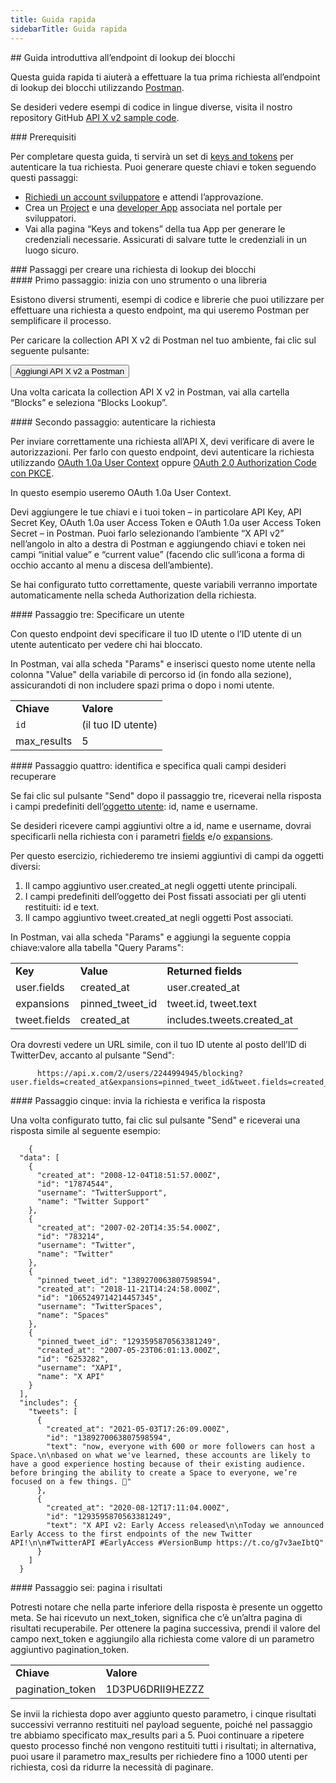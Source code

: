 ```yaml
---
title: Guida rapida
sidebarTitle: Guida rapida
---
```



<div id="getting-started-with-the-blocks-lookup-endpoint">
  ## Guida introduttiva all’endpoint di lookup dei blocchi
</div>

Questa guida rapida ti aiuterà a effettuare la tua prima richiesta all’endpoint di lookup dei blocchi utilizzando [Postman](/it/tutorials/postman-getting-started).

Se desideri vedere esempi di codice in lingue diverse, visita il nostro repository GitHub [API X v2 sample code](https://github.com/xdevplatform/Twitter-API-v2-sample-code).

<Note>
  ### Prerequisiti

  Per completare questa guida, ti servirà un set di [keys and tokens](/it/resources/fundamentals/authentication) per autenticare la tua richiesta. Puoi generare queste chiavi e token seguendo questi passaggi:

  - [Richiedi un account sviluppatore](https://developer.x.com/en/apply-for-access) e attendi l’approvazione.
  - Crea un [Project](/it/resources/fundamentals/projects) e una [developer App](/it/resources/fundamentals/developer-apps) associata nel portale per sviluppatori.
  - Vai alla pagina “Keys and tokens” della tua App per generare le credenziali necessarie. Assicurati di salvare tutte le credenziali in un luogo sicuro.
</Note>

<div id="steps-to-build-a-blocks-lookup-request">
  ### Passaggi per creare una richiesta di lookup dei blocchi
</div>

<div id="step-one-start-with-a-tool-or-library">
  #### Primo passaggio: inizia con uno strumento o una libreria
</div>

Esistono diversi strumenti, esempi di codice e librerie che puoi utilizzare per effettuare una richiesta a questo endpoint, ma qui useremo Postman per semplificare il processo.

Per caricare la collection API X v2 di Postman nel tuo ambiente, fai clic sul seguente pulsante:

<Button href="https://app.getpostman.com/run-collection/9956214-784efcda-ed4c-4491-a4c0-a26470a67400">
  Aggiungi API X v2 a Postman
</Button>

Una volta caricata la collection API X v2 in Postman, vai alla cartella “Blocks” e seleziona “Blocks Lookup”.
 

<div id="step-two-authenticate-your-request">
  #### Secondo passaggio: autenticare la richiesta
</div>

Per inviare correttamente una richiesta all’API X, devi verificare di avere le autorizzazioni. Per farlo con questo endpoint, devi autenticare la richiesta utilizzando [OAuth 1.0a User Context](/it/resources/fundamentals/authentication) oppure [OAuth 2.0 Authorization Code con PKCE](it/resources/fundamentals/authentication#oauth-2-0-authorization-code-flow-with-pkce-2).

In questo esempio useremo OAuth 1.0a User Context.

Devi aggiungere le tue chiavi e i tuoi token – in particolare API Key, API Secret Key, OAuth 1.0a user Access Token e OAuth 1.0a user Access Token Secret – in Postman. Puoi farlo selezionando l’ambiente “X API v2” nell’angolo in alto a destra di Postman e aggiungendo chiavi e token nei campi “initial value” e “current value” (facendo clic sull’icona a forma di occhio accanto al menu a discesa dell’ambiente).

Se hai configurato tutto correttamente, queste variabili verranno importate automaticamente nella scheda Authorization della richiesta.
 

<div id="step-three-specify-a-user">
  #### Passaggio tre: Specificare un utente
</div>

Con questo endpoint devi specificare il tuo ID utente o l’ID utente di un utente autenticato per vedere chi hai bloccato.

In Postman, vai alla scheda "Params" e inserisci questo nome utente nella colonna "Value" della variabile di percorso id (in fondo alla sezione), assicurandoti di non includere spazi prima o dopo i nomi utente.
 

|     |     |
| :--- | :--- |
| **Chiave** | **Valore** |
| `id` | (il tuo ID utente) |
| max\_results | 5   |

<div id="step-four-identify-and-specify-which-fields-you-would-like-to-retrieve">
  #### Passaggio quattro: identifica e specifica quali campi desideri recuperare
</div>

Se fai clic sul pulsante "Send" dopo il passaggio tre, riceverai nella risposta i campi predefiniti dell’[oggetto utente](/it/x-api/fundamentals/data-dictionary#user): id, name e username.

Se desideri ricevere campi aggiuntivi oltre a id, name e username, dovrai specificarli nella richiesta con i parametri [fields](/it/x-api/fundamentals/fields) e/o [expansions](/it/x-api/fundamentals/expansions).

Per questo esercizio, richiederemo tre insiemi aggiuntivi di campi da oggetti diversi:

1. Il campo aggiuntivo user.created\_at negli oggetti utente principali.
2. I campi predefiniti dell’oggetto dei Post fissati associati per gli utenti restituiti: id e text.
3. Il campo aggiuntivo tweet.created\_at negli oggetti Post associati.

In Postman, vai alla scheda "Params" e aggiungi la seguente coppia chiave:valore alla tabella "Query Params":

|     |     |     |
| :--- | :--- | :--- |
| **Key** | **Value** | **Returned fields** |
| user.fields | created\_at | user.created\_at |
| expansions | pinned\_tweet\_id | tweet.id, tweet.text |
| tweet.fields | created\_at | includes.tweets.created\_at |

Ora dovresti vedere un URL simile, con il tuo ID utente al posto dell’ID di TwitterDev, accanto al pulsante "Send":

```
      https://api.x.com/2/users/2244994945/blocking?user.fields=created_at&expansions=pinned_tweet_id&tweet.fields=created_at
```

<div id="step-five-make-your-request-and-review-your-response">
  #### Passaggio cinque: invia la richiesta e verifica la risposta
</div>

Una volta configurato tutto, fai clic sul pulsante "Send" e riceverai una risposta simile al seguente esempio:

```
    {
  "data": [
    {
      "created_at": "2008-12-04T18:51:57.000Z",
      "id": "17874544",
      "username": "TwitterSupport",
      "name": "Twitter Support"
    },
    {
      "created_at": "2007-02-20T14:35:54.000Z",
      "id": "783214",
      "username": "Twitter",
      "name": "Twitter"
    },
    {
      "pinned_tweet_id": "1389270063807598594",
      "created_at": "2018-11-21T14:24:58.000Z",
      "id": "1065249714214457345",
      "username": "TwitterSpaces",
      "name": "Spaces"
    },
    {
      "pinned_tweet_id": "1293595870563381249",
      "created_at": "2007-05-23T06:01:13.000Z",
      "id": "6253282",
      "username": "XAPI",
      "name": "X API"
    }
  ],
  "includes": {
    "tweets": [
      {
        "created_at": "2021-05-03T17:26:09.000Z",
        "id": "1389270063807598594",
        "text": "now, everyone with 600 or more followers can host a Space.\n\nbased on what we've learned, these accounts are likely to have a good experience hosting because of their existing audience. before bringing the ability to create a Space to everyone, we’re focused on a few things. 🧵"
      },
      {
        "created_at": "2020-08-12T17:11:04.000Z",
        "id": "1293595870563381249",
        "text": "X API v2: Early Access released\n\nToday we announced Early Access to the first endpoints of the new Twitter API!\n\n#TwitterAPI #EarlyAccess #VersionBump https://t.co/g7v3aeIbtQ"
      }
    ]
  }
```

<div id="step-six-paginate-through-your-results">
  #### Passaggio sei: pagina i risultati
</div>

Potresti notare che nella parte inferiore della risposta è presente un oggetto meta. Se hai ricevuto un next\_token, significa che c’è un’altra pagina di risultati recuperabile. Per ottenere la pagina successiva, prendi il valore del campo next\_token e aggiungilo alla richiesta come valore di un parametro aggiuntivo pagination\_token.
 

|     |     |
| :--- | :--- |
| **Chiave** | **Valore** |
| pagination\_token | 1D3PU6DRII9HEZZZ |

Se invii la richiesta dopo aver aggiunto questo parametro, i cinque risultati successivi verranno restituiti nel payload seguente, poiché nel passaggio tre abbiamo specificato max\_results pari a 5. Puoi continuare a ripetere questo processo finché non vengono restituiti tutti i risultati; in alternativa, puoi usare il parametro max\_results per richiedere fino a 1000 utenti per richiesta, così da ridurre la necessità di paginare.